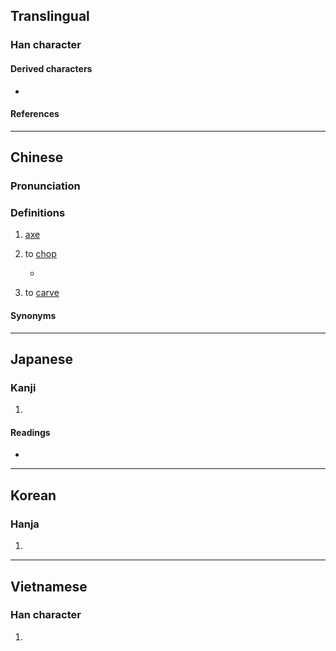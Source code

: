 {{also|斵}}
{{character info}}
==Translingual==

===Han character===
{{Han char|rn=69|rad=斤|as=10|sn=14|four=72121|canj=RMHML|ids=⿰𠁁斤}}

====Derived characters====
* {{l|mul|[[𤂊]], [[𨮕]], [[𧞐]], [[鬭]], [[𨷖]], [[𧞗]]}}

====References====
{{Han ref|kx=0480.180|dkj=13585|dj=0841.050|hdz=32027.100|uh=65B2}}

----

==Chinese==
{{zh-forms|s=斫|alt=斵}}

===Pronunciation===
{{zh-pron
|m=zhuó
|c=doek3
|h=gd=zog5
|mn-t=dog4
|mc=y
|oc=y
|cat=v
}}

===Definitions===
{{zh-hanzi}}

# {{lb|zh|obsolete}} [[axe]]
# {{lb|zh|literary|or|Cantonese|Hakka|Min Nan}} to [[chop]]
#* {{zh-x|工師 得 大 木，則 王 喜，以為{wéi} 能 勝{shēng} 其 任 也。匠人 '''斵'''{zhuó} 而 小 之，則 王 怒，以為{wéi} 不 勝{shēng} 其 任 矣。|[A]nd when he has found such large trees, you will be glad, thinking that they will answer for the intended object. Should the workmen '''hew''' them so as to make them too small, then your Majesty will be angry, thinking that they will not answer for the purpose.|ref=Mencius}}
# {{lb|zh|obsolete}} to [[carve]]

====Synonyms====
{{zh-dial|砍}}

----

==Japanese==

===Kanji===
{{ja-kanji|grade=|rs=斤10}}

# {{rfdef|ja|sort=斤10}}

====Readings====
* {{ja-readings|on=[[たく]] (taku)|kun=[[きる]] (kiru)}}

----

==Korean==

===Hanja===
{{ko-hanja|hangeul=착|eumhun=|rv=chak|mr=ch'ak|y=chak}}

# {{rfdef|ko|sort=斤10}}

----

==Vietnamese==

===Han character===
{{vi-readings|reading=trác|rs=斤10}}

# {{rfdef|vi|sort=斤10}}

{{cln|vi|Han tu}}